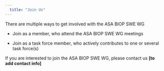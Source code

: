 ```yaml
---
  title: "Join Us"
---
```


  There are multiple ways to get involved with the ASA BIOP SWE WG
  
  * Join as a member, who attend the ASA BIOP SWE WG meetings
  
  * Join as a task force member, who actively contributes to one or several task force(s)
  
  If you are interested to join the ASA BIOP SWE WG, please contact us **[to add contact info]**
